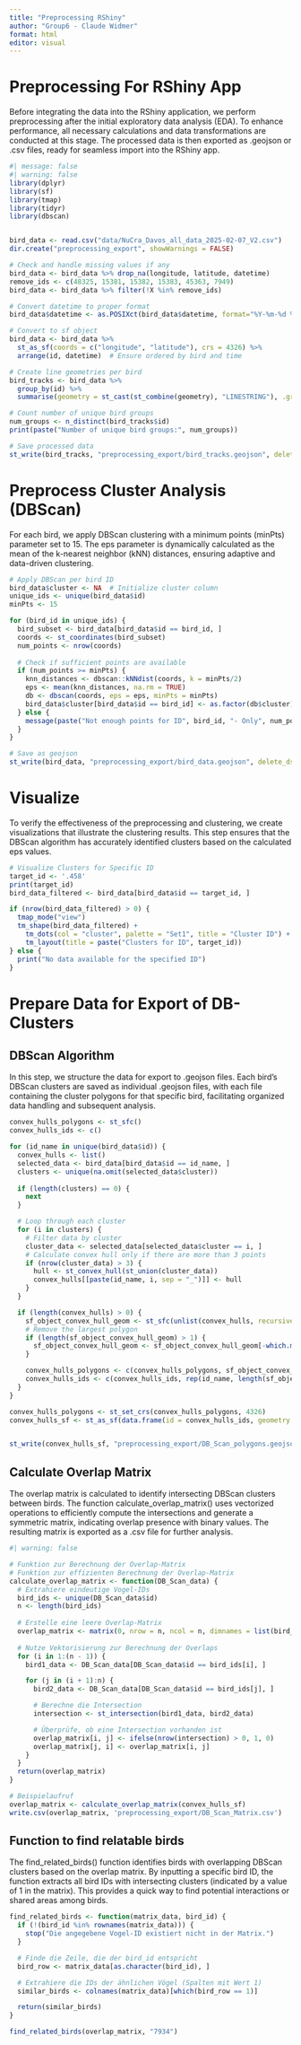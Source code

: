 ```yaml
---
title: "Preprocessing RShiny"
author: "Group6 - Claude Widmer"
format: html
editor: visual
---
```


# Preprocessing For RShiny App

Before integrating the data into the RShiny application, we perform preprocessing after the initial exploratory data analysis (EDA). To enhance performance, all necessary calculations and data transformations are conducted at this stage. The processed data is then exported as .geojson or .csv files, ready for seamless import into the RShiny app.

```r
#| message: false
#| warning: false
library(dplyr)
library(sf)
library(tmap)
library(tidyr)
library(dbscan)


bird_data <- read.csv("data/NuCra_Davos_all_data_2025-02-07_V2.csv")
dir.create("preprocessing_export", showWarnings = FALSE)

# Check and handle missing values if any
bird_data <- bird_data %>% drop_na(longitude, latitude, datetime)
remove_ids <- c(48325, 15381, 15382, 15383, 45363, 7949)
bird_data <- bird_data %>% filter(!X %in% remove_ids)

# Convert datetime to proper format
bird_data$datetime <- as.POSIXct(bird_data$datetime, format="%Y-%m-%d %H:%M:%S", tz="UTC")

# Convert to sf object
bird_data <- bird_data %>%
  st_as_sf(coords = c("longitude", "latitude"), crs = 4326) %>%
  arrange(id, datetime)  # Ensure ordered by bird and time

# Create line geometries per bird
bird_tracks <- bird_data %>%
  group_by(id) %>%
  summarise(geometry = st_cast(st_combine(geometry), "LINESTRING"), .groups = 'drop')

# Count number of unique bird groups
num_groups <- n_distinct(bird_tracks$id)
print(paste("Number of unique bird groups:", num_groups))

# Save processed data
st_write(bird_tracks, "preprocessing_export/bird_tracks.geojson", delete_dsn = TRUE)
```

# Preprocess Cluster Analysis (DBScan)

For each bird, we apply DBScan clustering with a minimum points (minPts) parameter set to 15. The eps parameter is dynamically calculated as the mean of the k-nearest neighbor (kNN) distances, ensuring adaptive and data-driven clustering.


```r
# Apply DBScan per bird ID
bird_data$cluster <- NA  # Initialize cluster column
unique_ids <- unique(bird_data$id)
minPts <- 15

for (bird_id in unique_ids) {
  bird_subset <- bird_data[bird_data$id == bird_id, ]
  coords <- st_coordinates(bird_subset)
  num_points <- nrow(coords)
  
  # Check if sufficient points are available
  if (num_points >= minPts) {
    knn_distances <- dbscan::kNNdist(coords, k = minPts/2)
    eps <- mean(knn_distances, na.rm = TRUE)
    db <- dbscan(coords, eps = eps, minPts = minPts)
    bird_data$cluster[bird_data$id == bird_id] <- as.factor(db$cluster)
  } else {
    message(paste("Not enough points for ID", bird_id, "- Only", num_points, "points available."))
  }
}

# Save as geojson
st_write(bird_data, "preprocessing_export/bird_data.geojson", delete_dsn = TRUE)
```

# Visualize

To verify the effectiveness of the preprocessing and clustering, we create visualizations that illustrate the clustering results. This step ensures that the DBScan algorithm has accurately identified clusters based on the calculated eps values.

```r
# Visualize Clusters for Specific ID
target_id <- '.458'
print(target_id)
bird_data_filtered <- bird_data[bird_data$id == target_id, ]

if (nrow(bird_data_filtered) > 0) {
  tmap_mode("view")
  tm_shape(bird_data_filtered) +
    tm_dots(col = "cluster", palette = "Set1", title = "Cluster ID") +
    tm_layout(title = paste("Clusters for ID", target_id))
} else {
  print("No data available for the specified ID")
}

```

# Prepare Data for Export of DB-Clusters

## DBScan Algorithm

In this step, we structure the data for export to .geojson files. Each bird's DBScan clusters are saved as individual .geojson files, with each file containing the cluster polygons for that specific bird, facilitating organized data handling and subsequent analysis.

```r
convex_hulls_polygons <- st_sfc()
convex_hulls_ids <- c()

for (id_name in unique(bird_data$id)) {
  convex_hulls <- list()
  selected_data <- bird_data[bird_data$id == id_name, ]
  clusters <- unique(na.omit(selected_data$cluster))
  
  if (length(clusters) == 0) {
    next
  }

  # Loop through each cluster
  for (i in clusters) {
    # Filter data by cluster
    cluster_data <- selected_data[selected_data$cluster == i, ]
    # Calculate convex hull only if there are more than 3 points
    if (nrow(cluster_data) > 3) {
      hull <- st_convex_hull(st_union(cluster_data))
      convex_hulls[[paste(id_name, i, sep = "_")]] <- hull
    }
  }

  if (length(convex_hulls) > 0) {
    sf_object_convex_hull_geom <- st_sfc(unlist(convex_hulls, recursive = FALSE))
    # Remove the largest polygon
    if (length(sf_object_convex_hull_geom) > 1) {
      sf_object_convex_hull_geom <- sf_object_convex_hull_geom[-which.max(st_area(sf_object_convex_hull_geom))]
    }

    convex_hulls_polygons <- c(convex_hulls_polygons, sf_object_convex_hull_geom)
    convex_hulls_ids <- c(convex_hulls_ids, rep(id_name, length(sf_object_convex_hull_geom)))
  }
}

convex_hulls_polygons <- st_set_crs(convex_hulls_polygons, 4326)
convex_hulls_sf <- st_as_sf(data.frame(id = convex_hulls_ids, geometry = convex_hulls_polygons))


st_write(convex_hulls_sf, "preprocessing_export/DB_Scan_polygons.geojson", delete_dsn = TRUE)
```
## Calculate Overlap Matrix

The overlap matrix is calculated to identify intersecting DBScan clusters between birds. The function calculate_overlap_matrix() uses vectorized operations to efficiently compute the intersections and generate a symmetric matrix, indicating overlap presence with binary values. The resulting matrix is exported as a .csv file for further analysis.

```r
#| warning: false

# Funktion zur Berechnung der Overlap-Matrix
# Funktion zur effizienten Berechnung der Overlap-Matrix
calculate_overlap_matrix <- function(DB_Scan_data) {
  # Extrahiere eindeutige Vogel-IDs
  bird_ids <- unique(DB_Scan_data$id)
  n <- length(bird_ids)
  
  # Erstelle eine leere Overlap-Matrix
  overlap_matrix <- matrix(0, nrow = n, ncol = n, dimnames = list(bird_ids, bird_ids))
  
  # Nutze Vektorisierung zur Berechnung der Overlaps
  for (i in 1:(n - 1)) {
    bird1_data <- DB_Scan_data[DB_Scan_data$id == bird_ids[i], ]

    for (j in (i + 1):n) {
      bird2_data <- DB_Scan_data[DB_Scan_data$id == bird_ids[j], ]

      # Berechne die Intersection
      intersection <- st_intersection(bird1_data, bird2_data)

      # Überprüfe, ob eine Intersection vorhanden ist
      overlap_matrix[i, j] <- ifelse(nrow(intersection) > 0, 1, 0)
      overlap_matrix[j, i] <- overlap_matrix[i, j]
    }
  }
  return(overlap_matrix)
}

# Beispielaufruf
overlap_matrix <- calculate_overlap_matrix(convex_hulls_sf)
write.csv(overlap_matrix, 'preprocessing_export/DB_Scan_Matrix.csv')

```

## Function to find relatable birds

The find_related_birds() function identifies birds with overlapping DBScan clusters based on the overlap matrix. By inputting a specific bird ID, the function extracts all bird IDs with intersecting clusters (indicated by a value of 1 in the matrix). This provides a quick way to find potential interactions or shared areas among birds.

```r
find_related_birds <- function(matrix_data, bird_id) {
  if (!(bird_id %in% rownames(matrix_data))) {
    stop("Die angegebene Vogel-ID existiert nicht in der Matrix.")
  }

  # Finde die Zeile, die der bird_id entspricht
  bird_row <- matrix_data[as.character(bird_id), ]

  # Extrahiere die IDs der ähnlichen Vögel (Spalten mit Wert 1)
  similar_birds <- colnames(matrix_data)[which(bird_row == 1)]

  return(similar_birds)
}

find_related_birds(overlap_matrix, "7934")
```




